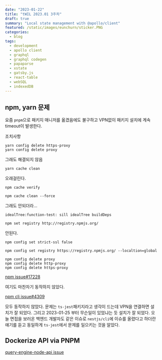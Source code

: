 ```yaml
---
date: "2023-01-22"
title: "tWIL 2023.01 3주차"
draft: true
summary: "Local state management with @apollo/client"
featured: /static/images/eunchurn/sticker.PNG
categories:
  - blog
tags:
  - development
  - apollo client
  - graphql
  - graphql codegen
  - papaparse
  - xstate
  - gatsby.js
  - react-table
  - webSQL
  - indexedDB
---
```


## npm, yarn 문제

요즘 `pnpm`으로 패키지 매니저를 옮겼음에도 불구하고 VPN없이 패키지 설치에 계속 timeout이 발생한다.

조치사항

```
yarn config delete https-proxy
yarn config delete proxy
```

그래도 해결되지 않음

```
yarn cache clean
```

오래걸린다.

```
npm cache verify
```

```
npm cache clean --force
```

그래도 안되더라...

`idealTree:function-test: sill idealTree buildDeps`

```
npm set registry http://registry.npmjs.org/
```

안된다.

```
npm config set strict-ssl false
```

```
npm config set registry https://registry.npmjs.org/ --localtion=global
```

```
npm config delete proxy
npm config delete http-proxy
npm config delete https-proxy
```

[npm issue#17228](https://github.com/npm/npm/issues/17228#issuecomment-333857122)

여기도 마찬자기 동작하지 않았다.

[npm cli issue#4309](https://github.com/npm/cli/issues/4309#issuecomment-1062201447)

모두 동작하지 않았다. 문제는 `ts-jest`패키지라고 생각이 드는데 VPN을 연결하면 설치가 잘 되었다. 그리고 2023-01-25 부터 무슨일이 있었냐는 듯 설치가 잘 되었다. 오늘 면접을 보러온 백엔드 개발자도 같은 이슈로 `nestjs/cli`에 이슈를 올렸다고 하더란 얘기를 듣고 동일하게 `ts-jest`에서 문제를 일으키는 것을 알았다.

## Dockerize API via PNPM

[query-engine-node-api issue](https://github.com/prisma/prisma/issues/13717#issuecomment-1216991082)
